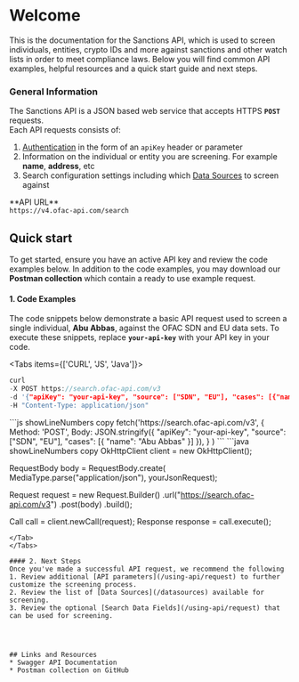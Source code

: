 
# Welcome
This is the documentation for the Sanctions API, which is used to screen individuals, 
entities, crypto IDs and more against sanctions and other watch lists in order to meet compliance laws. 
Below you will find common API examples, helpful resources and a quick start guide and next steps.<br />

### General Information
The Sanctions API is a JSON based web service that accepts HTTPS **<code>POST</code>** requests. <br />
Each API requests consists of:
1. [Authentication](/using-api/authentication) in the form of an <code>apiKey</code> header or parameter
2. Information on the individual or entity you are screening. For example **name**, **address**, etc
3. Search configuration settings including which [Data Sources](/datasources) to screen against

<Callout type="info">
**API URL** <br />
<code>https://v4.ofac-api.com/search</code>
</Callout>

## Quick start
To get started, ensure you have an active API key and review the code examples below. 
In addition to the code examples, you may download our **Postman collection** which
contain a ready to use example request. 

#### 1. Code Examples
The code snippets below demonstrate a basic API request used to screen a single 
individual, **Abu Abbas**, against the OFAC SDN and EU data sets. To execute these snippets, 
replace <code>**your-api-key**</code> with your API key in your code.

<Tabs items={['CURL', 'JS', 'Java']}>
  <Tab>
  ```c copy
  curl 
  -X POST https://search.ofac-api.com/v3 
  -d '{"apiKey": "your-api-key", "source": ["SDN", "EU"], "cases": [{"name": "Abu Abbas"}]}' 
  -H "Content-Type: application/json"
  ```
  </Tab>
  <Tab>
  ```js showLineNumbers copy
  fetch('https://search.ofac-api.com/v3',
    {
      Method: 'POST',
      Body: JSON.stringify({
        "apiKey": "your-api-key",
        "source": ["SDN", "EU"],
        "cases": [{
            "name": "Abu Abbas"
          }]
      }),
    }
  )
  ```
  </Tab>
  <Tab>
  ```java showLineNumbers copy
  OkHttpClient client = new OkHttpClient();

  RequestBody body = RequestBody.create(
      MediaType.parse("application/json"), yourJsonRequest);

  Request request = new Request.Builder()
      .url("https://search.ofac-api.com/v3")
      .post(body)
      .build();

  Call call = client.newCall(request);
  Response response = call.execute();
  ```
  </Tab>
</Tabs>

#### 2. Next Steps
Once you've made a successful API request, we recommend the following 
1. Review additional [API parameters](/using-api/request) to further customize the screening process.
2. Review the list of [Data Sources](/datasources) available for screening.
3. Review the optional [Search Data Fields](/using-api/request) that can be used for screening.




## Links and Resources
* Swagger API Documentation
* Postman collection on GitHub
